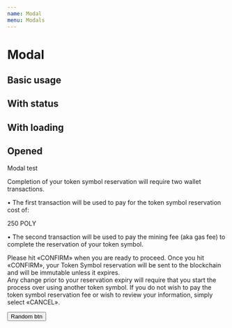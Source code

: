 ```yaml
---
name: Modal
menu: Modals
---
```





# Modal

<PropsTable of={Modal} />

## Basic usage

<Playground>
  <Demo />
</Playground>

## With status

<Playground>
  <Demo status="success" />
</Playground>

## With loading

<Playground>
  <Demo status="loading" />
</Playground>

## Opened

<Playground>
  <Modal isOpen isLoading>
    <Modal.Header variant="alert" label="Confirmation required">
      Modal test
    </Modal.Header>
    <Modal.Body>
      <p>
        Completion of your token symbol reservation will require two wallet
        transactions.
      </p>
      <p>
        • The first transaction will be used to pay for the token symbol
        reservation cost of:
      </p>
      <div class="bx--details poly-cost">250 POLY</div>
      <p>
        • The second transaction will be used to pay the mining fee (aka gas
        fee) to complete the reservation of your token symbol.
      </p>
      <p>
        Please hit «CONFIRM» when you are ready to proceed. Once you hit
        «CONFIRM», your Token Symbol reservation will be sent to the blockchain
        and will be immutable unless it expires.
        <br /> Any change prior to your reservation expiry will require that you
        start the process over using another token symbol. If you do not wish to
        pay the token symbol reservation fee or wish to review your information,
        simply select «CANCEL».
      </p>
    </Modal.Body>
    <Modal.Footer>
      <Button>Random btn</Button>
    </Modal.Footer>
  </Modal>
</Playground>
